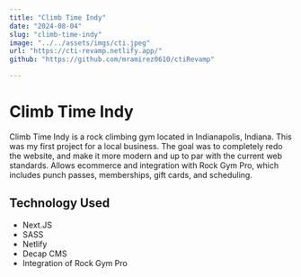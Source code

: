 ```yaml
---
title: "Climb Time Indy"
date: "2024-08-04"
slug: "climb-time-indy"
image: "../../assets/imgs/cti.jpeg"
url: "https://cti-revamp.netlify.app/"
github: "https://github.com/mramirez0610/ctiRevamp"  

---
```


# Climb Time Indy

Climb Time Indy is a rock climbing gym located in Indianapolis, Indiana. This was my first project for a local business. The goal was to completely redo the website, and make it more modern and up to par with the current web standards. Allows ecommerce and integration with Rock Gym Pro, which includes punch passes, memberships, gift cards, and scheduling.

## Technology Used

- Next.JS
- SASS
- Netlify
- Decap CMS
- Integration of Rock Gym Pro
